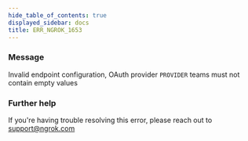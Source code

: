 ```yaml
---
hide_table_of_contents: true
displayed_sidebar: docs
title: ERR_NGROK_1653
---
```




### Message

Invalid endpoint configuration, OAuth provider `PROVIDER` teams must not contain empty values

<ErrorDetails error="err_ngrok_1653" />

### Further help

If you're having trouble resolving this error, please reach out to [support@ngrok.com](mailto:support@ngrok.com?subject=Help%20with%20ERR_NGROK_1653)
